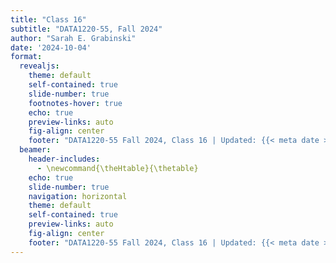 ```yaml
---
title: "Class 16"
subtitle: "DATA1220-55, Fall 2024"
author: "Sarah E. Grabinski"
date: '2024-10-04'
format:
  revealjs: 
    theme: default
    self-contained: true
    slide-number: true
    footnotes-hover: true
    echo: true
    preview-links: auto
    fig-align: center
    footer: "DATA1220-55 Fall 2024, Class 16 | Updated: {{< meta date >}} |  [Canvas](https://canvas.jcu.edu/courses/36290) | [Campuswire](https://campuswire.com/c/G6427C531/feed)"
  beamer:
    header-includes: 
      - \newcommand{\theHtable}{\thetable}
    echo: true
    slide-number: true
    navigation: horizontal
    theme: default
    self-contained: true
    preview-links: auto
    fig-align: center
    footer: "DATA1220-55 Fall 2024, Class 16 | Updated: {{< meta date >}} |  [Canvas](https://canvas.jcu.edu/courses/36290) | [Campuswire](https://campuswire.com/c/G6427C531/feed)"
---
```


